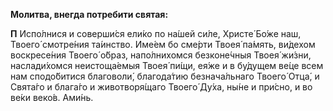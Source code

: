 **Молитва, внегда потребити святая:**

**П** Испо́лнися и соверши́ся ели́ко по на́шей си́ле, Христе́ Бо́же наш, Твоего́ смотре́ния та́инство. Име́ем бо сме́рти Твоея́ па́мять, ви́дехом воскресе́ния Твоего́ о́браз, напо́лнихомся безконе́чныя Твоея́ жи́зни, наслади́хомся неистоща́емыя Твоея́ пи́щи, ея́же и в бу́дущем ве́це всем нам сподо́битися благоволи́, благода́тию безнача́льнаго Твоего́ Отца́, и Свята́го и блага́го и животворя́щаго Твоего́ Ду́ха, ны́не и при́сно, и во ве́ки веко́в. Ами́нь.
